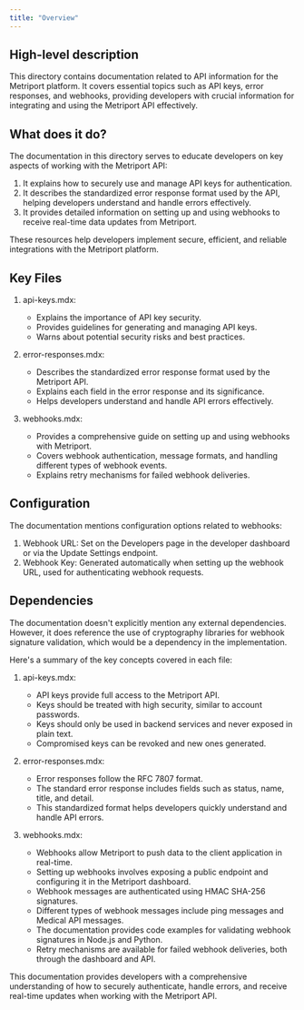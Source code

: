 ```yaml
---
title: "Overview"
---
```


## High-level description
This directory contains documentation related to API information for the Metriport platform. It covers essential topics such as API keys, error responses, and webhooks, providing developers with crucial information for integrating and using the Metriport API effectively.

## What does it do?
The documentation in this directory serves to educate developers on key aspects of working with the Metriport API:

1. It explains how to securely use and manage API keys for authentication.
2. It describes the standardized error response format used by the API, helping developers understand and handle errors effectively.
3. It provides detailed information on setting up and using webhooks to receive real-time data updates from Metriport.

These resources help developers implement secure, efficient, and reliable integrations with the Metriport platform.

## Key Files

1. api-keys.mdx:
   - Explains the importance of API key security.
   - Provides guidelines for generating and managing API keys.
   - Warns about potential security risks and best practices.

2. error-responses.mdx:
   - Describes the standardized error response format used by the Metriport API.
   - Explains each field in the error response and its significance.
   - Helps developers understand and handle API errors effectively.

3. webhooks.mdx:
   - Provides a comprehensive guide on setting up and using webhooks with Metriport.
   - Covers webhook authentication, message formats, and handling different types of webhook events.
   - Explains retry mechanisms for failed webhook deliveries.

## Configuration
The documentation mentions configuration options related to webhooks:

1. Webhook URL: Set on the Developers page in the developer dashboard or via the Update Settings endpoint.
2. Webhook Key: Generated automatically when setting up the webhook URL, used for authenticating webhook requests.

## Dependencies
The documentation doesn't explicitly mention any external dependencies. However, it does reference the use of cryptography libraries for webhook signature validation, which would be a dependency in the implementation.

Here's a summary of the key concepts covered in each file:

1. api-keys.mdx:
   - API keys provide full access to the Metriport API.
   - Keys should be treated with high security, similar to account passwords.
   - Keys should only be used in backend services and never exposed in plain text.
   - Compromised keys can be revoked and new ones generated.

2. error-responses.mdx:
   - Error responses follow the RFC 7807 format.
   - The standard error response includes fields such as status, name, title, and detail.
   - This standardized format helps developers quickly understand and handle API errors.

3. webhooks.mdx:
   - Webhooks allow Metriport to push data to the client application in real-time.
   - Setting up webhooks involves exposing a public endpoint and configuring it in the Metriport dashboard.
   - Webhook messages are authenticated using HMAC SHA-256 signatures.
   - Different types of webhook messages include ping messages and Medical API messages.
   - The documentation provides code examples for validating webhook signatures in Node.js and Python.
   - Retry mechanisms are available for failed webhook deliveries, both through the dashboard and API.

This documentation provides developers with a comprehensive understanding of how to securely authenticate, handle errors, and receive real-time updates when working with the Metriport API.